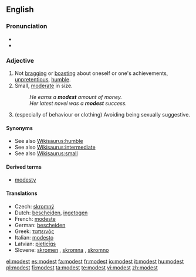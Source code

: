 ==English==

===Pronunciation===
* {{IPA|/ˈmɑdəst/}}
* {{audio|en-us-modest.ogg|Audio (US)}}

===Adjective===
{{en-adj}}

# Not [[bragging]] or [[boasting]] about oneself or one's achievements,  [[unpretentious]], [[humble]].
# Small, [[moderate]] in size.
#: ''He earns a '''modest''' amount of money.''
#: ''Her latest novel was a '''modest''' success.''
# (especially of behaviour or clothing) Avoiding being sexually suggestive.

====Synonyms====
* See also [[Wikisaurus:humble]]
* See also [[Wikisaurus:intermediate]]
* See also [[Wikisaurus:small]]

====Derived terms====
* [[modesty]]

====Translations====
* Czech: [[skromný]] {{m}}
* Dutch: [[bescheiden]], [[ingetogen]]
* French: [[modeste]]
* German: [[bescheiden]]
* Greek: [[ταπεινός]] {{n}}
* Italian: [[modesto]]
* Latvian: [[pieticīgs]]
* Slovene: [[skromen]] {{m}}, [[skromna]] {{f}}, [[skromno]] {{n}}

[[el:modest]]
[[es:modest]]
[[fa:modest]]
[[fr:modest]]
[[io:modest]]
[[it:modest]]
[[hu:modest]]
[[pl:modest]]
[[fi:modest]]
[[ta:modest]]
[[te:modest]]
[[vi:modest]]
[[zh:modest]]